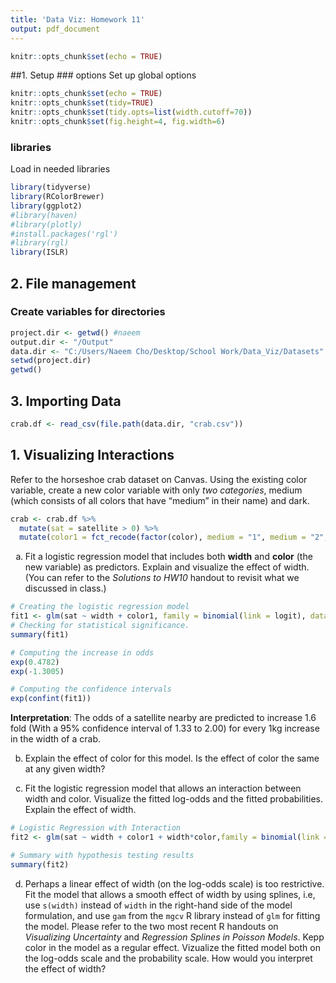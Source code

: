 ```yaml
---
title: 'Data Viz: Homework 11'
output: pdf_document
---
```


```r
knitr::opts_chunk$set(echo = TRUE)
```


##1. Setup
### options
Set up global options
```r
knitr::opts_chunk$set(echo = TRUE)
knitr::opts_chunk$set(tidy=TRUE)
knitr::opts_chunk$set(tidy.opts=list(width.cutoff=70))
knitr::opts_chunk$set(fig.height=4, fig.width=6)
```

### libraries
Load in needed libraries 
```r
library(tidyverse)
library(RColorBrewer)
library(ggplot2)
#library(haven)
#library(plotly)
#install.packages('rgl')
#library(rgl)
library(ISLR)
```

## 2. File management
### Create variables for directories
```r
project.dir <- getwd() #naeem
output.dir <- "/Output"
data.dir <- "C:/Users/Naeem Cho/Desktop/School Work/Data_Viz/Datasets"
setwd(project.dir)
getwd()
```

## 3. Importing Data
```r
crab.df <- read_csv(file.path(data.dir, "crab.csv"))
```


## 1. Visualizing Interactions
Refer to the horseshoe crab dataset on Canvas. Using the existing color variable, create a new color variable with only *two categories*, medium (which consists of all colors that have "medium" in their name) and dark.

```r
crab <- crab.df %>% 
  mutate(sat = satellite > 0) %>% 
  mutate(color1 = fct_recode(factor(color), medium = "1", medium = "2", medium = "3", dark = "4"), weight  = weight/1000)


```


  a. Fit a logistic regression model that includes both **width** and **color** (the new variable) as predictors. Explain and visualize the effect of width. (You can refer to the *Solutions to HW10* handout to revisit what we discussed in class.)
  
```r
# Creating the logistic regression model
fit1 <- glm(sat ~ width + color1, family = binomial(link = logit), data = crab)
# Checking for statistical significance.
summary(fit1)
```

```r
# Computing the increase in odds
exp(0.4782)
exp(-1.3005)
```

```r
# Computing the confidence intervals
exp(confint(fit1))
```

__Interpretation__: The odds of  a satellite nearby are predicted to increase 1.6 fold (With a 95% confidence interval of 1.33 to 2.00) for every 1kg increase in the width of a crab.

  b. Explain the effect of color for this model. Is the effect of color the same at any given width?


  
  c. Fit the logistic regression model that allows an interaction between width and color. Visualize the fitted log-odds and the fitted probabilities. Explain the effect of width.
  
```r
# Logistic Regression with Interaction
fit2 <- glm(sat ~ width + color1 + width*color,family = binomial(link = logit), crab)

# Summary with hypothesis testing results
summary(fit2)
```
  
  
  d. Perhaps a linear effect of width (on the log-odds scale) is too restrictive. Fit the model that allows a smooth effect of width by using splines, i.e, use `s(width)` instead of `width` in the right-hand side of the model formulation, and use `gam` from the `mgcv` R library instead of `glm` for fitting the model. Please refer to the two most recent R handouts on *Visualizing Uncertainty* and *Regression Splines in Poisson Models*. Kepp color in the model as a regular effect. Vizualize the fitted model both on the log-odds scale and the probability scale. How would you interpret the effect of width?
  